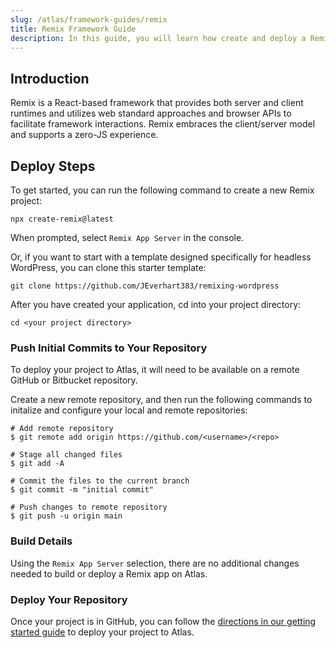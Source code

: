 ```yaml
---
slug: /atlas/framework-guides/remix
title: Remix Framework Guide
description: In this guide, you will learn how create and deploy a Remix application on the Atlas hosting platform. 
---
```

## Introduction 
Remix is a React-based framework that provides both server and client runtimes and utilizes web standard approaches and browser APIs to facilitate framework interactions. Remix embraces the client/server model and supports a zero-JS experience.

## Deploy Steps

To get started, you can run the following command to create a new Remix project:

`npx create-remix@latest`

When prompted, select `Remix App Server` in the console.

Or, if you want to start with a template designed specifically for headless WordPress, you can clone this starter template:

`git clone https://github.com/JEverhart383/remixing-wordpress`

After you have created your application, cd into your project directory:

`cd <your project directory>`

### Push Initial Commits to Your Repository

To deploy your project to Atlas, it will need to be available on a remote GitHub or Bitbucket repository.

Create a new remote repository, and then run the following commands to initalize and configure your local and remote repositories:
  
```
# Add remote repository
$ git remote add origin https://github.com/<username>/<repo>

# Stage all changed files
$ git add -A

# Commit the files to the current branch
$ git commit -m "initial commit"

# Push changes to remote repository
$ git push -u origin main
```

### Build Details 
Using the `Remix App Server` selection, there are no additional changes needed to build or deploy a Remix app on Atlas.

### Deploy Your Repository

Once your project is in GitHub, you can follow the [directions in our getting started guide](https://developers.wpengine.com/docs/atlas/getting-started/deploy-from-existing-repo) to deploy your project to Atlas.
